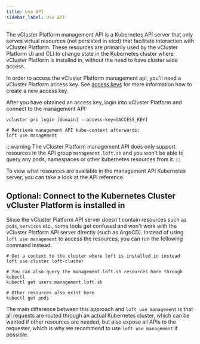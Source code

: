 ```yaml
---
title: Use API
sidebar_label: Use API
---
```


The vCluster Platform management API is a Kubernetes API server that only serves virtual resources (not persisted in etcd) that facilitate interaction with vCluster Platform.
These resources are primarily used by the vCluster Platform UI and CLI to change state in the Kubernetes cluster where vCluster Platform is installed in, without the need to have cluster wide access.

In order to access the vCluster Platform management api, you'll need a vCluster Platform access key. See [access keys](/platform/api/authentication.mdx) for more information how to create a new access key.

After you have obtained an access key, login into vCluster Platform and connect to the management API:

```
vcluster pro login [domain] --access-key=[ACCESS_KEY]

# Retrieve management API kube-context afterwards:
loft use management
```

:::warning
The vCluster Platform management API does only support resources in the API group `management.loft.sh` and you won't be able to query any pods, namespaces or other kubernetes resources from it.
:::

To view what resources are available in the management API Kubernetes server, you can take a look at the API reference.

## Optional: Connect to the Kubernetes Cluster vCluster Platform is installed in

Since the vCluster Platform API server doesn't contain resources such as `pods`, `services` etc., some tools get confused and won't work with the vCluster Platform API server directly (such as ArgoCD). Instead of using `loft use management` to access the resources, you can run the following command instead:

```
# Get a context to the cluster where loft is installed in instead
loft use cluster loft-cluster

# You can also query the management.loft.sh resources here through kubectl
kubectl get users.management.loft.sh

# Other resources also exist here
kubectl get pods
```

The main difference between this approach and `loft use management` is that all requests are routed through an actual Kubernetes cluster, which can be wanted if other resources are needed, but also expose all APIs to the requester, which is why we recommend to use `loft use management` if possible.
